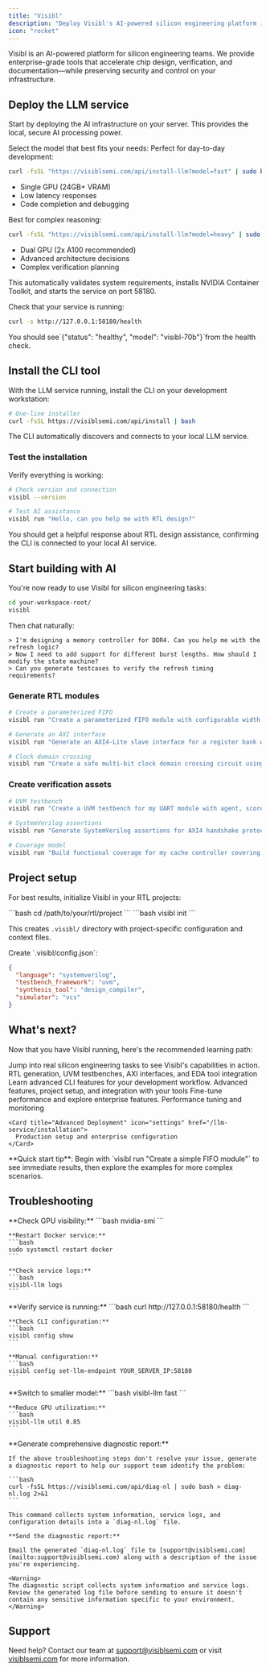 ```yaml
---
title: "Visibl"
description: "Deploy Visibl's AI-powered silicon engineering platform in minutes"
icon: "rocket"
---
```


Visibl is an AI-powered platform for silicon engineering teams. We provide enterprise-grade tools that accelerate chip design, verification, and documentation—while preserving security and control on your infrastructure.


## Deploy the LLM service

Start by deploying the AI infrastructure on your server. This provides the local, secure AI processing power.

<Steps>
<Step title="Choose and install your model">
Select the model that best fits your needs:

<Tabs>
<Tab title="Visibl Fast (7B)">
Perfect for day-to-day development:

```bash
curl -fsSL "https://visiblsemi.com/api/install-llm?model=fast" | sudo bash
```

- Single GPU (24GB+ VRAM)
- Low latency responses
- Code completion and debugging
</Tab>

<Tab title="Visibl Heavy (70B)">
Best for complex reasoning:

```bash
curl -fsSL "https://visiblsemi.com/api/install-llm?model=heavy" | sudo bash
```

- Dual GPU (2x A100 recommended)
- Advanced architecture decisions
- Complex verification planning
</Tab>
</Tabs>

This automatically validates system requirements, installs NVIDIA Container Toolkit, and starts the service on port 58180.
</Step>

<Step title="Verify deployment">
Check that your service is running:

```bash
curl -s http://127.0.0.1:58180/health
```

<Check>
You should see`{"status": "healthy", "model": "visibl-70b"}`from the health check.
</Check>
</Step>
</Steps>

## Install the CLI tool

With the LLM service running, install the CLI on your development workstation:

```bash
# One-line installer
curl -fsSL https://visiblsemi.com/api/install | bash
```

The CLI automatically discovers and connects to your local LLM service.

### Test the installation

Verify everything is working:

```bash
# Check version and connection
visibl --version

# Test AI assistance
visibl run "Hello, can you help me with RTL design?"
```

<Check>
You should get a helpful response about RTL design assistance, confirming the CLI is connected to your local AI service.
</Check>

## Start building with AI

You're now ready to use Visibl for silicon engineering tasks:


```bash
cd your-workspace-root/
visibl
```

Then chat naturally:
```
> I'm designing a memory controller for DDR4. Can you help me with the refresh logic?
> Now I need to add support for different burst lengths. How should I modify the state machine?
> Can you generate testcases to verify the refresh timing requirements?
```

### Generate RTL modules

```bash
# Create a parameterized FIFO
visibl run "Create a parameterized FIFO module with configurable width and depth, proper reset handling, and gray code pointers"

# Generate an AXI interface
visibl run "Generate an AXI4-Lite slave interface for a register bank with 16 32-bit registers"

# Clock domain crossing
visibl run "Create a safe multi-bit clock domain crossing circuit using gray code counters"
```

### Create verification assets

```bash
# UVM testbench
visibl run "Create a UVM testbench for my UART module with agent, scoreboard, and coverage model"

# SystemVerilog assertions
visibl run "Generate SystemVerilog assertions for AXI4 handshake protocol validation"

# Coverage model
visibl run "Build functional coverage for my cache controller covering hit/miss scenarios"
```


## Project setup

For best results, initialize Visibl in your RTL projects:

<Steps>
<Step title="Navigate to your project">
```bash
cd /path/to/your/rtl/project
```
</Step>

<Step title="Initialize Visibl">
```bash
visibl init
```

This creates `.visibl/` directory with project-specific configuration and context files.
</Step>

<Step title="Configure your project">
Create `.visibl/config.json`:

```json
{
  "language": "systemverilog",
  "testbench_framework": "uvm",
  "synthesis_tool": "design_compiler",
  "simulator": "vcs"
}
```
</Step>
</Steps>

## What's next?

Now that you have Visibl running, here's the recommended learning path:

<Steps>
<Step title="Start with practical examples">
  Jump into real silicon engineering tasks to see Visibl's capabilities in action.
  
  <Card title="Silicon Engineering Examples" icon="code" href="/cli/examples">
    RTL generation, UVM testbenches, AXI interfaces, and EDA tool integration
  </Card>
</Step>

<Step title="Master the CLI tool">
  Learn advanced CLI features for your development workflow.
  
  <Card title="CLI Deep Dive" icon="terminal" href="/cli/overview">
    Advanced features, project setup, and integration with your tools
  </Card>
</Step>

<Step title="Optimize your deployment">
  Fine-tune performance and explore enterprise features.
  
  <CardGroup cols={2}>
    <Card title="Service Management" icon="server" href="/llm-service/usage">
      Performance tuning and monitoring
    </Card>
    
    <Card title="Advanced Deployment" icon="settings" href="/llm-service/installation">
      Production setup and enterprise configuration
    </Card>
  </CardGroup>
</Step>
</Steps>

<Tip>
**Quick start tip**: Begin with `visibl run "Create a simple FIFO module"` to see immediate results, then explore the examples for more complex scenarios.
</Tip>

## Troubleshooting

<AccordionGroup>
  <Accordion title="LLM service won't start">
    **Check GPU visibility:**
    ```bash
    nvidia-smi
    ```
    
    **Restart Docker service:**
    ```bash
    sudo systemctl restart docker
    ```
    
    **Check service logs:**
    ```bash
    visibl-llm logs
    ```
  </Accordion>
  
  <Accordion title="CLI can't connect to service">
    **Verify service is running:**
    ```bash
    curl http://127.0.0.1:58180/health
    ```
    
    **Check CLI configuration:**
    ```bash
    visibl config show
    ```
    
    **Manual configuration:**
    ```bash
    visibl config set-llm-endpoint YOUR_SERVER_IP:58180
    ```
  </Accordion>
  
  <Accordion title="Out of memory errors">
    **Switch to smaller model:**
    ```bash
    visibl-llm fast
    ```
    
    **Reduce GPU utilization:**
    ```bash
    visibl-llm util 0.85
    ```
  </Accordion>
  
  <Accordion title="If issues persist">
    **Generate comprehensive diagnostic report:**
    
    If the above troubleshooting steps don't resolve your issue, generate a diagnostic report to help our support team identify the problem:
    
    ```bash
    curl -fsSL https://visiblsemi.com/api/diag-nl | sudo bash > diag-nl.log 2>&1
    ```
    
    This command collects system information, service logs, and configuration details into a `diag-nl.log` file.
    
    **Send the diagnostic report:**
    
    Email the generated `diag-nl.log` file to [support@visiblsemi.com](mailto:support@visiblsemi.com) along with a description of the issue you're experiencing.
    
    <Warning>
    The diagnostic script collects system information and service logs. Review the generated log file before sending to ensure it doesn't contain any sensitive information specific to your environment.
    </Warning>
  </Accordion>
</AccordionGroup>

## Support

Need help? Contact our team at [support@visiblsemi.com](mailto:support@visiblsemi.com) or visit [visiblsemi.com](https://visiblsemi.com) for more information.
